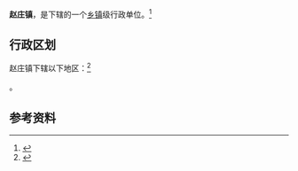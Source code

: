 {{中国乡级行政区|61/05/25/104/000}}

'''赵庄镇'''，是{{PRC admin/fullname|61/05/25/104/000|3}}下辖的一个[[乡镇|乡镇]]级行政单位。<ref>{{PRC admin/ref sgc|{{PRC admin/parent|61/05/25/104/000}}}}</ref>

== 行政区划 ==

赵庄镇下辖以下地区：<ref>{{PRC admin/ref sgc|61/05/25/104/000}}</ref>

{{PRC admin/children|61/05/25/104/000}}。

== 参考资料 ==

{{reflist}}

{{行政区划小作品}}
{{PRC admin/navcat|61/05/25/104/000}}